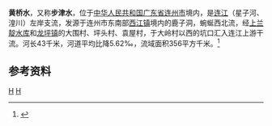 {{Infobox River
  | river_name      = 黄桥水
  | image_name      =
  | image_size      = 
  | caption         = 
  | origin          = [[广东省|广东省]][[连州市|连州市]][[西江镇_(连州市)|西江镇]]鹿子洞
  | mouth           = 广东省连州市[[龙坪镇_(连州市)|龙坪镇]]坑口[[连江_(河流)|连江]]{{coord|24|55|19|N|112|29|25|E}}
  | basin_countries = 广东省连州市
  | length          = 43 km
  | elevation       = 
  | mouth_elevation = 
  | discharge       = 9 m<sup>3</sup>/s
  | watershed       = 356 km<sup>2</sup>
}}
'''黄桥水'''，又称'''步津水'''，位于[[中华人民共和国|中华人民共和国]][[广东省|广东省]][[连州市|连州市]]境内，是[[连江_(河流)|连江]]（星子河、湟川）左岸支流，发源于连州市东南部[[西江镇_(连州市)|西江镇]]境内的鹿子洞，蜿蜒西北流，经[[上兰靛水库|上兰靛水库]]和[[龙坪镇_(连州市)|龙坪镇]]的大围村、坪头村、袁屋村，于大岭村以西的坑口汇入连江上游干流。河长43千米，河道平均比降5.62‰，流域面积356平方千米。<ref name="中国河湖大典">{{cite book zh |author=《[[中国河湖大典|中国河湖大典]]》编纂委员会 |title=《中国河湖大典·珠江卷》 |format=M |edition=1 |location=北京 |publisher=中国水利水电出版社 |date=2013年1月 |pages=240页 |id= ISBN 978-7-5170-0561-2}}</ref>

==参考资料==
{{reflist}}
[[Category:連江水系|H]]
[[Category:广东河流|H]]